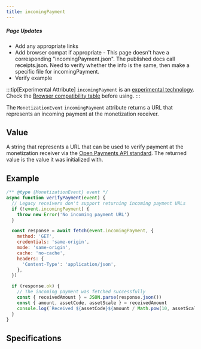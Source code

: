 ```yaml
---
title: incomingPayment
---
```



<div class='draft'>
  <h5>Page Updates</h5>
  <ul>
    <li>Add any appropriate links</li>
    <li>Add browser compat if appropriate - This page doesn't have a corresponding "incomingPayment.json". The published docs call receipts.json. Need to verify whether the info is the same, then make a specific file for incomingPayment.</li>
    <li>Verify example</li>
  </ul>
</div>

:::tip[Experimental Attribute]
`incomingPayment` is an <a href="https://developer.mozilla.org/en-US/docs/MDN/Writing_guidelines/Experimental_deprecated_obsolete#experimental" target="_blank">experimental technology</a>. Check the [Browser compatibility table](#browser-compatibility) before using.
:::

The `MonetizationEvent` `incomingPayment` attribute returns a URL that represents an incoming payment at the monetization receiver.

## Value

A string that represents a URL that can be used to verify payment at the monetization receiver via the <a href="https://docs.openpayments.guide/reference/get-incoming-payment" target="_blank">Open Payments API standard</a>. The returned value is the value it was initialized with.

## Example

```jsx
/** @type {MonetizationEvent} event */
async function verifyPayment(event) {
  // Legacy receivers don't support returning incoming payment URLs
  if (!event.incomingPayment) {
    throw new Error('No incoming payment URL')
  }

  const response = await fetch(event.incomingPayment, {
    method: 'GET',
    credentials: 'same-origin',
    mode: 'same-origin',
    cache: 'no-cache',
    headers: {
      'Content-Type': 'application/json',
    },
  })

  if (response.ok) {
    // The incoming payment was fetched successfully
    const { receivedAmount } = JSON.parse(response.json())
    const { amount, assetCode, assetScale } = receivedAmount
    console.log(`Received ${assetCode}${amount / Math.pow(10, assetScale)}.`)
  }
}
```

## Specifications

<Specification anchor='incomingpayment-attribute' />
